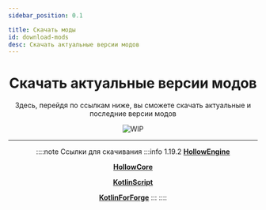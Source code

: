 ```yaml
---
sidebar_position: 0.1

title: Скачать моды
id: download-mods
desc: Скачать актуальные версии модов
---
```



<div align="center">

# Скачать актуальные версии модов

Здесь, перейдя по ссылкам ниже, вы сможете скачать актуальные и последние версии модов

<link rel="preload" as="image" href="@site/static/img/doc/titles/DownloadMods0.webp" />
<div className="show" id="mask">

![WIP](@site/static/img/doc/titles/DownloadMods0.webp)

</div>

---

::::note Ссылки для скачивания
:::info 1.19.2
[**HollowEngine**](
    https://github.com/HollowHorizon/HollowEngine/releases/tag/lasted-1.19.2
    "
        Переходя по ссылке вы **Автоматически** подписываете договор о том - что вы знаете что делаете и не нуждаетесь с чьей-либо помощи.
        Нарушив этот договор вы будете наказаны выслушиваниям монолога от 'AlgorithmLX' о том что вы - Плохо читаете и переходите по всяким ссылка по типу:
        'Скачать мод на майнкрафт бесплатно без СМС, регистрации, подтверждение почты, госуслуг и т.д.'
        и так же вы будете обязаны выслушать монолог о том - почему 'MCreator' говно и почему стоит от него избавится сейчас же,
        а так же выслушать ещё один монолог о том - почему стоит писать моды на 'Kotlin'!
    "
)

[**HollowCore**](
    https://github.com/HollowHorizon/HollowCore/releases/tag/latest-1.19.2
    "
        Переходя по ссылке вы **Автоматически** подписываете договор о том - что вы знаете что делаете и не нуждаетесь с чьей-либо помощи.
        Нарушив этот договор вы будете наказаны выслушиваниям монолога от 'AlgorithmLX' о том что вы - Плохо читаете и переходите по всяким ссылка по типу:
        'Скачать мод на майнкрафт бесплатно без СМС, регистрации, подтверждение почты, госуслуг и т.д.'
        и так же вы будете обязаны выслушать монолог о том - почему 'MCreator' говно и почему стоит от него избавится сейчас же,
        а так же выслушать ещё один монолог о том - почему стоит писать моды на 'Kotlin'!
    "
)

[**KotlinScript**](
    https://github.com/HollowHorizon/KotlinScriptForForge/releases/tag/latest-1.19.2
    "
        Переходя по ссылке вы **Автоматически** подписываете договор о том - что вы знаете что делаете и не нуждаетесь с чьей-либо помощи.
        Нарушив этот договор вы будете наказаны выслушиваниям монолога от 'AlgorithmLX' о том что вы - Плохо читаете и переходите по всяким ссылка по типу:
        'Скачать мод на майнкрафт бесплатно без СМС, регистрации, подтверждение почты, госуслуг и т.д.'
        и так же вы будете обязаны выслушать монолог о том - почему 'MCreator' говно и почему стоит от него избавится сейчас же,
        а так же выслушать ещё один монолог о том - почему стоит писать моды на 'Kotlin'!
    "
)

[**KotlinForForge**](
    https://modrinth.com/mod/kotlin-for-forge
    "
        Переходя по ссылке вы **Автоматически** подписываете договор о том - что вы знаете что делаете и не нуждаетесь с чьей-либо помощи.
        Нарушив этот договор вы будете наказаны выслушиваниям монолога от 'AlgorithmLX' о том что вы - Плохо читаете и переходите по всяким ссылка по типу:
        'Скачать мод на майнкрафт бесплатно без СМС, регистрации, подтверждение почты, госуслуг и т.д.'
        и так же вы будете обязаны выслушать монолог о том - почему 'MCreator' говно и почему стоит от него избавится сейчас же,
        а так же выслушать ещё один монолог о том - почему стоит писать моды на 'Kotlin'!
    "
)
:::
::::

</div>